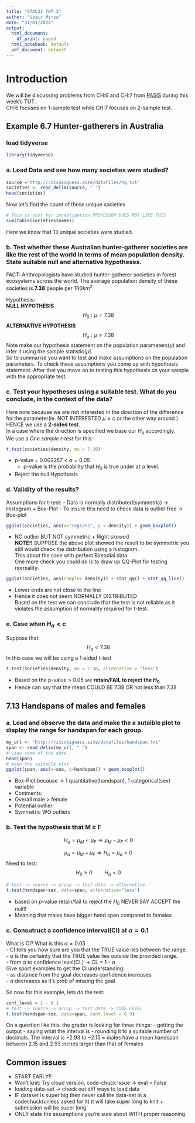 ```yaml
---
title: "STAC33 TUT-3"
author: "Uzair Mirza"
date: "31/01/2022"
output:
  html_document:
    df_print: paged
  html_notebook: default
  pdf_document: default
---
```


# Introduction
We will be discussing problems from CH:6 and CH:7 from [PASIS](https://ritsokiguess.site/pasias/one-sample-inference.html) during this week's TUT. \
CH:6 focuses on 1-sample test while CH:7 focuses on 2-sample test. \

## Example 6.7 Hunter-gatherers in Australia
### load tidyverse
```r
library(tidyverse)
```

### a. Load Data and see how many societies were studied?
```r
source ="http://ritsokiguess.site/datafiles/hg.txt"
societies <- read_delim(source, " ")
head(societies)
```
Now let's find the count of these unique societies \
```r
# This is just for investigation PROFESSOR DOES NOT LIKE THIS
sum(table(societies$name))
```
Here we know that 13 unique societies were studied. \

### b. Test whether these Australian hunter-gatherer societies are like the rest of the world in terms of mean population density. State suitable null and alternative hypotheses. \

FACT:  Anthropologists have studied hunter-gatherer societies in forest ecosystems across the world. The average population density of these societies is **7.38** people per $100 km^2$ \

Hypothesis: \
**NULL HYPOTHESIS** \
$$H_{0}: \mu = 7.38$$
**ALTERNATIVE HYPOTHESIS**
$$H_{a}: \mu \neq 7.38$$
Note make our hypothesis statement on the population parameters($\mu$) and infer it using the sample statistic($\hat{\mu}$). \
So to summarise you want to test and make assumptions on the population parameters. To check these assumptions you come up with hypothesis statement. After that you move on to testing this hypothesis on your sample with the appropriate test. \

### c. Test your hypotheses using a suitable test. What do you conclude, in the context of the data?
Here note because we are not interested in the direction of the difference for the parameter(ie. NOT INTERESTED $\mu \le c$ or the other way around ) HENCE we use a **2-sided test**. \
In a case where the direction is specified we base our $H_{a}$ accordingly. \
We use a *One sample t-test* for this:
```r
t.test(societies$density, mu = 7.38)
```
  - p-value = 0.002257 < $\alpha = 0.05$
    - p-value is the probability that $H_{0}$ is true under at $\alpha$ level.
  - Reject the null Hypothesis

### d. Validity of the results?
Assumptions for t-test:
 - Data is normally distributed(symmetric) -> Histogram + Box-Plot
  - To insure this need to check data is outlier free -> Box-plot
```r
ggplot(societies, aes(x="regions", y = density)) + geom_boxplot()
```
 - NO outlier BUT NOT symmetric + Right skewed \
**NOTE!!** SUPPOSE the above plot showed the result to be symmetric you still would check the distribution using a histogram. \
This about the case with perfect Bimodial data. \
One more check you could do is to draw up QQ-Plot for testing normality. \
```r
ggplot(societies, aes(sample= density)) + stat_qq() + stat_qq_line()
```
  - Lower ends are not close to the line \
  - Hence it does not seem NORMALLY DISTRIBUTED \
Based on the test we can conclude that the test is not reliable as it violates the assumption of normality required for t-test.

### e. Case when $H_{a} < c$
Suppose that:
$$H_{a} < 7.38$$
In this case we will be using a 1-sided t-test 
```r
t.test(societies$density, mu = 7.38, alternative = "less")
```
  - Based on the p-value > 0.05 we **retain/FAIL to reject the $H_{0}$** \
  - Hence can say that the mean COULD BE 7.38 OR not less than 7.38 \

## 7.13 Handspans of males and females
### a. Load and observe the data and make the a sutaible plot to display the range for handspan for each group.
```r
my_url <- "http://ritsokiguess.site/datafiles/handspan.txt"
span <- read_delim(my_url, " ")
# view some of the data
head(span)
# make the suitable plot
ggplot(span, aes(x=sex, y=handspan)) + geom_boxplot()
```
 - Box-Plot because -> 1 quantitative(handspan), 1 categorical(sex) variable \
 - Comments: \
  - Overall male > female \
  - Potential outlier \
  - Symmetric WO outliers \

### b. Test the hypothesis that M $\geq$ F
$$H_{a} = \mu_{M} < \mu_{F} \Longrightarrow \mu_{M} - \mu_{F} < 0 $$

$$ \mu_{a} = \mu_{M} - \mu_{F} \Longrightarrow H_{a} = \mu_{a} < 0 $$
Need to test:
$$ H_{0} \geq 0 \quad    \quad H_{a} < 0 $$
```r
# test -> source -> group -> test data -> alternative
t.test(handspan~sex, data=span, alternative="less")
```
 - based on p-value retain/fail to reject the $H_{0}$ NEVER SAY ACCEPT the null!! \
 - Meaning that males have bigger hand span compared to females \
 
### c. Consutruct a confidence interval(CI) at $\alpha = 0.1$
What is CI? What is this $\alpha = 0.05$ \
  - CI tells you how sure are you that the TRUE value lies between the range. \
  - $\alpha$ is the certainty that the TRUE value lies outside the provided range. \
  - from $\alpha$ to confidence level(CL) -> CL = 1 - $\alpha$ \
Give sport examples to get the CI understanding: \
  - as distance from the goal decreases confidence increases \
  - $\alpha$ decreases as it's prob of missing the goal \

So now for this example, lets do the test:
```r
conf_level = 1 - 0.1
# test -> source -> group -> test data -> CONF.LEVEL
t.test(handspan~sex, data=span, conf.level = 0.9)

```
On a question like this, the grader is looking for three things:
  - getting the output
  - saying what the interval is
  - rounding it to a suitable number of decimals.
The interval is −2.93 to −2.15 = males have a mean handspan between 2.15 and 2.93 inches larger than that of females


## Common issues
  - START EARLY!!
  - Won't knit: Try cloud version, code-chuck issue -> eval = False
  - loading data-set -> check out diff ways to load data
  - IF dataset is super big then never call the data-set in a codechuck(unless asked for it) it will take super long to knit + submission will be super long
  - ONLY state the assumptions you're sure about WITH proper reasoning.


